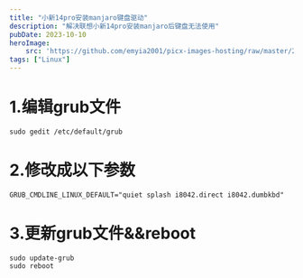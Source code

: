 ```yaml
---
title: "小新14pro安装manjaro键盘驱动"
description: "解决联想小新14pro安装manjaro后键盘无法使用"
pubDate: 2023-10-10
heroImage: 
    src: 'https://github.com/emyia2001/picx-images-hosting/raw/master/20240626/wallhaven-x6w3vl_2560x1440.3k7vleqncm.webp'
tags: ["Linux"]
---
```


# 1.编辑grub文件

```
sudo gedit /etc/default/grub
```

# 2.修改成以下参数

```
GRUB_CMDLINE_LINUX_DEFAULT="quiet splash i8042.direct i8042.dumbkbd"
```

# 3.更新grub文件&&reboot

```
sudo update-grub
sudo reboot
```